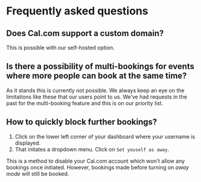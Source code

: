 # Frequently asked questions

## Does Cal.com support a custom domain?
This is possible with our self-hosted option.

## Is there a possibility of multi-bookings for events where more people can book at the same time?
As it stands this is currently not possible. We always keep an eye on the limitations like these that our users point to us. We’ve had requests in the past for the multi-booking feature and this is on our priority list.

## How to quickly block further bookings?
1. Click on the lower left corner of your dashboard where your username is displayed. 
2. That initates a dropdown menu. Click on `Set youself as away`.

This is a method to disable your Cal.com account which won't allow any bookings once initiated. However, bookings made before turning on *away mode* will still be booked.
